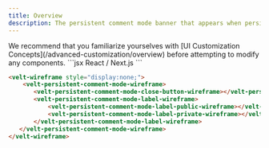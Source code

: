 ```yaml
---
title: Overview
description: The persistent comment mode banner that appears when persistent mode is enabled and user is adding a comment.
---
```

<Note>
We recommend that you familiarize yourselves with [UI Customization Concepts](/advanced-customization/overview) before attempting to modify any components.
</Note>




<RequestExample>
```jsx React / Next.js
<VeltWireframe>
    <VeltPersistentCommentModeWireframe>
        <VeltPersistentCommentModeWireframe.CloseButton />
        <VeltPersistentCommentModeWireframe.Label>
            <VeltPersistentCommentModeWireframe.Label.Public />
            <VeltPersistentCommentModeWireframe.Label.Private />
        </VeltPersistentCommentModeWireframe.Label>
    </VeltPersistentCommentModeWireframe>
</VeltWireframe>
```


```HTML HTML
<velt-wireframe style="display:none;">
    <velt-persistent-comment-mode-wireframe>
       <velt-persistent-comment-mode-close-button-wireframe></velt-persistent-comment-mode-close-button-wireframe>
       <velt-persistent-comment-mode-label-wireframe>
           <velt-persistent-comment-mode-label-public-wireframe></velt-persistent-comment-mode-label-public-wireframe>
           <velt-persistent-comment-mode-label-private-wireframe></velt-persistent-comment-mode-label-private-wireframe>
       </velt-persistent-comment-mode-label-wireframe>
   </velt-persistent-comment-mode-wireframe>
</velt-wireframe>
```
</RequestExample>
